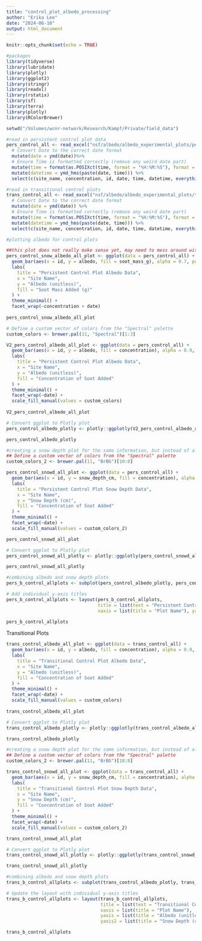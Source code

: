 ```yaml
---
title: "control_plot_albedo_processing"
author: "Erika Lee"
date: "2024-06-10"
output: html_document
---
```


```r
knitr::opts_chunk$set(echo = TRUE)
```

```r
#packages
library(tidyverse)
library(lubridate)
library(plotly)
library(ggplot2)
library(stringr)
library(readxl)
library(rstatix)
library(sf)
library(terra)
library(plotly)
library(RColorBrewer) 

setwd("/Volumes/wcnr-network/Research/Kampf/Private/field_data")
```

```r
#read in persistent control plot data
pers_control_all <- read_excel("nsf/albedo/albedo_experimental_plots/pers_experimental_plots.xlsx") %>%
  # Convert Date to the correct date format
  mutate(date = ymd(date))%>%
  # Ensure Time is formatted correctly (remove any weird date part)
  mutate(time = format(as.POSIXct(time, format = "%H:%M:%S"), format = "%H:%M:%S")) %>%
  mutate(datetime = ymd_hms(paste(date, time))) %>%
  select(c(site_name, concentration, id, date, time, datetime, everything()))

#read in transitional control plots
trans_control_all <- read_excel("nsf/albedo/albedo_experimental_plots/trans_experimental_plots.xlsx") %>%
  # Convert Date to the correct date format
  mutate(date = ymd(date)) %>%
  # Ensure Time is formatted correctly (remove any weird date part)
  mutate(time = format(as.POSIXct(time, format = "%H:%M:%S"), format = "%H:%M:%S")) %>%
  mutate(datetime = ymd_hms(paste(date, time))) %>%
  select(c(site_name, concentration, id, date, time, datetime, everything()))
```

```r
#plotting albedo for control plots

##this plot does not really make sense yet, may need to mess around with what is being facet wrapped + the concentration column
pers_control_snow_albedo_all_plot <- ggplot(data = pers_control_all) +
  geom_bar(aes(x = id, y = albedo, fill = soot_mass_g), alpha = 0.7, position = "dodge") +
  labs(
    title = "Persistent Control Plot Albedo Data",
    x = "Site Name",
    y = "Albedo (unitless)", 
    fill = "Soot Mass Added (g)"
  ) +
  theme_minimal() +
  facet_wrap(~concentration + date)
  
pers_control_snow_albedo_all_plot

# Define a custom vector of colors from the "Spectral" palette
custom_colors <- brewer.pal(11, "Spectral")[1:3]

V2_pers_control_albedo_all_plot <- ggplot(data = pers_control_all) +
  geom_bar(aes(x = id, y = albedo, fill = concentration), alpha = 0.9, position = "dodge", stat = "identity") +
  labs(
    title = "Persistent Control Plot Albedo Data",
    x = "Site Name",
    y = "Albedo (unitless)", 
    fill = "Concentration of Soot Added"
  ) +
  theme_minimal() +
  facet_wrap(~date) +
  scale_fill_manual(values = custom_colors)
  
V2_pers_control_albedo_all_plot

# Convert ggplot to Plotly plot
pers_control_albedo_plotly <- plotly::ggplotly(V2_pers_control_albedo_all_plot)

pers_control_albedo_plotly

#creating a snow depth plot for the same information, but instead of albedo doing snow depth
## Define a custom vector of colors from the "Spectral" palette
custom_colors_2 <- brewer.pal(11, "BrBG")[10:8]

pers_control_snowd_all_plot <- ggplot(data = pers_control_all) +
  geom_bar(aes(x = id, y = snow_depth_cm, fill = concentration), alpha = 0.9, position = "dodge", stat = "identity") +
  labs(
    title = "Persistent Control Plot Snow Depth Data",
    x = "Site Name",
    y = "Snow Depth (cm)", 
    fill = "Concentration of Soot Added"
  ) +
  theme_minimal() +
  facet_wrap(~date) +
  scale_fill_manual(values = custom_colors_2)

pers_control_snowd_all_plot

# Convert ggplot to Plotly plot
pers_control_snowd_all_plotly <- plotly::ggplotly(pers_control_snowd_all_plot)

pers_control_snowd_all_plotly

#combining albedo and snow depth plots
pers_b_control_allplots <- subplot(pers_control_albedo_plotly, pers_control_snowd_all_plotly, nrows = 2, shareX = TRUE)

# Add individual y-axis titles
pers_b_control_allplots <- layout(pers_b_control_allplots,
                                  title = list(text = "Persistent Control Plots Albedo and Snow Depth"),
                                  xaxis = list(title = "Plot Name"), yaxis = list(title = "Albedo (unitless)"), yaxis2 = list(title = "Snow Depth (cm)"))

pers_b_control_allplots
```

Transitional Plots

```r

trans_control_albedo_all_plot <- ggplot(data = trans_control_all) +
  geom_bar(aes(x = id, y = albedo, fill = concentration), alpha = 0.9, position = "dodge", stat = "identity") +
  labs(
    title = "Transitional Control Plot Albedo Data",
    x = "Site Name",
    y = "Albedo (unitless)", 
    fill = "Concentration of Soot Added"
  ) +
  theme_minimal() +
  facet_wrap(~date) +
  scale_fill_manual(values = custom_colors)
  
trans_control_albedo_all_plot

# Convert ggplot to Plotly plot
trans_control_albedo_plotly <- plotly::ggplotly(trans_control_albedo_all_plot)

trans_control_albedo_plotly

#creating a snow depth plot for the same information, but instead of albedo doing snow depth
## Define a custom vector of colors from the "Spectral" palette
custom_colors_2 <- brewer.pal(11, "BrBG")[10:8]

trans_control_snowd_all_plot <- ggplot(data = trans_control_all) +
  geom_bar(aes(x = id, y = snow_depth_cm, fill = concentration), alpha = 0.9, position = "dodge", stat = "identity") +
  labs(
    title = "Transitional Control Plot Snow Depth Data",
    x = "Site Name",
    y = "Snow Depth (cm)", 
    fill = "Concentration of Soot Added"
  ) +
  theme_minimal() +
  facet_wrap(~date) +
  scale_fill_manual(values = custom_colors_2)

trans_control_snowd_all_plot

# Convert ggplot to Plotly plot
trans_control_snowd_all_plotly <- plotly::ggplotly(trans_control_snowd_all_plot)

trans_control_snowd_all_plotly

#combining albedo and snow depth plots
trans_b_control_allplots <- subplot(trans_control_albedo_plotly, trans_control_snowd_all_plotly, nrows = 2, shareX = TRUE)

# Update the layout with individual y-axis titles
trans_b_control_allplots <- layout(trans_b_control_allplots,
                                   title = list(text = "Transitional Control Plots Albedo and Snow Depth"),
                                   xaxis = list(title = "Plot Name"),
                                   yaxis = list(title = "Albedo (unitless)", domain = c(0.55, 1)),  # Adjust domain for y-axis 1
                                   yaxis2 = list(title = "Snow Depth (cm)", domain = c(0, 0.45)))  # Adjust domain for y-axis 2

trans_b_control_allplots
```
